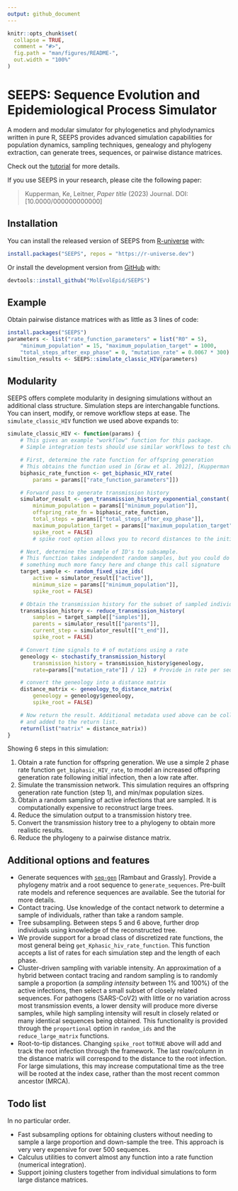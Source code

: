 ```yaml
---
output: github_document
---
```


<!-- README.md is generated from README.Rmd. Please edit that file -->

```r
knitr::opts_chunk$set(
  collapse = TRUE,
  comment = "#>",
  fig.path = "man/figures/README-",
  out.width = "100%"
)
```
# SEEPS: Sequence Evolution and Epidemiological Process Simulator

<!-- badges: start -->
<!-- badges: end -->

A modern and modular simulator for phylogenetics and phylodynamics written in pure R, SEEPS provides advanced simulation capabilities for population dynamics, sampling techniques, genealogy and phylogeny extraction, can generate trees, sequences, or pairwise distance matrices.

Check out the [tutorial](https://mol-evo-epid.github.io/SEEPS/articles/SEEPS.html) for more details.

If you use SEEPS in your research, please cite the following paper:

> Kupperman, Ke, Leitner, _Paper title_ (2023) Journal. DOI: [10.0000/000000000000]

## Installation

You can install the released version of SEEPS from [R-universe](https://r-universe.dev/) with:


``` r
install.packages("SEEPS", repos = "https://r-universe.dev")
```

Or install the development version from [GitHub](https://github.com/MolEvolEpid) with:
``` r
devtools::install_github("MolEvolEpid/SEEPS")
```

## Example

Obtain pairwise distance matrices with as little as 3 lines of code:

```r
install.packages("SEEPS")
parameters <- list("rate_function_parameters" = list("R0" = 5),
    "minimum_population" = 15, "maximum_population_target" = 1000,
    "total_steps_after_exp_phase" = 0, "mutation_rate" = 0.0067 * 300)
simultion_results <- SEEPS::simulate_classic_HIV(parameters)
```

## Modularity

SEEPS offers complete modularity in designing simulations without an additional class structure. Simulation steps are interchangable functions. You can insert, modify, or remove workflow steps at ease. The `simulate_classic_HIV` function we used above expands to:

```r
simulate_classic_HIV <- function(params) {
    # This gives an example "workflow" function for this package.
    # Simple integration tests should use similar workflows to test changes.

    # First, determine the rate function for offspring generation
    # This obtains the function used in [Graw et al. 2012], [Kupperman et al. 2022]
    biphasic_rate_function <- get_biphasic_HIV_rate(
        params = params[["rate_function_parameters"]])

    # Forward pass to generate transmission history
    simulator_result <- gen_transmission_history_exponential_constant(
        minimum_population = params[["minimum_population"]],
        offspring_rate_fn = biphasic_rate_function,
        total_steps = params[["total_steps_after_exp_phase"]],
        maximum_population_target = params[["maximum_population_target"]],
        spike_root = FALSE)
        # spike root option allows you to record distances to the initial infection

    # Next, determine the sample of ID's to subsample.
    # This function takes independent random samples, but you could do
    # something much more fancy here and change this call signature
    target_sample <- random_fixed_size_ids(
        active = simulator_result[["active"]],
        minimum_size = params[["minimum_population"]],
        spike_root = FALSE)

    # Obtain the transmission history for the subset of sampled individuals
    transmission_history <- reduce_transmission_history(
        samples = target_sample[["samples"]],
        parents = simulator_result[["parents"]],
        current_step = simulator_result[["t_end"]],
        spike_root = FALSE)

    # Convert time signals to # of mutations using a rate
    geneology <- stochastify_transmission_history(
        transmission_history = transmission_history$geneology,
        rate=params[["mutation_rate"]] / 12)  # Provide in rate per sequence per year

    # convert the geneology into a distance matrix
    distance_matrix <- geneology_to_distance_matrix(
        geneology = geneology$geneology,
        spike_root = FALSE)

    # Now return the result. Additional metadata used above can be collected
    # and added to the return list.
    return(list("matrix" = distance_matrix))
}
```

Showing 6 steps in this simulation:

1. Obtain a rate function for offspring generation. We use a simple 2 phase rate function `get_biphasic_HIV_rate`, to model an increased offspring generation rate following initial infection, then a low rate after.
2. Simulate the transmission network. This simulation requires an offspring generation rate function (step 1), and min/max population sizes.
3. Obtain a random sampling of active infections that are sampled. It is computationally expensive to reconstruct large trees.
4. Reduce the simulation output to a transmission history tree.
5. Convert the transmission history tree to a phylogeny to obtain more realistic results.
6. Reduce the phylogeny to a pairwise distance matrix.


## Additional options and features

* Generate sequences with [`seq-gen`](http://tree.bio.ed.ac.uk/software/seqgen/) [Rambaut and Grassly].
  Provide a phylogeny matrix and a root sequence to `generate_sequences`. Pre-built rate models and reference sequences
    are available. See the tutorial for more details.
    <!-- todo: write this tutorial -->
* Contact tracing. Use knowledge of the contact network to determine a sample of individuals, rather than take a random sample.
* Tree subsampling. Between steps 5 and 6 above, further drop individuals using knowledge of the reconstructed tree.
* We provide support for a broad class of discretized rate functions, the most general being `get_Kphasic_hiv_rate_function`. This function accepts a list of rates for each simulation step and the length of each phase.
<!-- This needs an example -->
* Cluster-driven sampling with variable intensity. An approximation of a hybrid between contact tracing and random sampling is to randomly sample a proportion (a _sampling intensity_ between 1% and 100%) of the active infections, then select a small subset of closely related sequences. For pathogens (SARS-CoV2) with little or no variation across most transmission events, a lower density will produce more diverse samples, while high sampling intensity will result in closely related or many identical sequences being obtained. This functionality is provided through the `proportional` option in `random_ids` and the `reduce_large_matrix` functions.
* Root-to-tip distances. Changing `spike_root` to`TRUE` above will add and track the root infection through the framework. The last row/column in the distance matrix will correspond to the distance to the root infection. For large simulations, this may increase computational time as the tree will be rooted at the index case, rather than the most recent common ancestor (MRCA).


## Todo list

In no particular order.

* Fast subsampling options for obtaining clusters without needing to sample a large proportion and down-sample the tree. This approach is very very expensive for over 500 sequences.
* Calculus utilities to convert almost any function into a rate function (numerical integration).
* Support joining clusters together from individual simulations to form large distance matrices.

